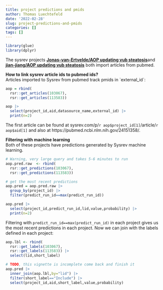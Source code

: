 ```yaml
---
title: project predictions and pmids
author: Thomas Luechtefeld
date: '2022-02-28'
slug: project-predictions-and-pmids
categories: []
tags: []
---
```


```r
library(glue)
library(dplyr)
```

The sysrev projects [**Jonas-van-Ertvelde/AOP updating vub steatosis**](https://sysrev.com/p/113583)and [**jian-jiang/AOP updating vub steatosis**](https://sysrev.com/u/6128/p/103067) both import articles from pubmed.

**How to link sysrev article ids to pubmed ids?** \
Articles imported to Sysrev from pubmed track pmids in \`external_id\`:

```r
aop = rbind(
  rsr::get_articles(103067),
  rsr::get_articles(113583))

aop |> 
  select(project_id,aid,datasource_name,external_id) |> 
  print(n=2)
```

The first article can be found at sysrev.com/p/`r aop$project_id[1]`/article/`r aop$aid[1]` and also at https://pubmed.ncbi.nlm.nih.gov/24151358/. 

**Filtering with machine learning** \
Both of these projects have predictions generated by Sysrev machine learning.

```r
# Warning, very large query and takes 5-6 minutes to run
aop.pred.raw  <- rbind(
  rsr::get_predictions(103067),
  rsr::get_predictions(113583))

# get the most recent predictions
aop.pred = aop.pred.raw |> 
  group_by(project_id) |> 
  filter(predict_run_id==max(predict_run_id)) 

aop.pred |> 
  select(project_id,predict_run_id,lid,value,probability) |> 
  print(n=2)
```

Filtering with `predict_run_id==max(predict_run_id)` in each project gives us the most recent predictions in each project. Now we can join with the labels defined in each project:

```r
aop.lbl <- rbind(
  rsr::get_labels(103067),
  rsr::get_labels(113583)) |> 
  select(lid,short_label)

# TODO, this vignette is incomplete come back and finish it
aop.pred |> 
  inner_join(aop.lbl,by="lid") |> 
  filter(short_label=="Include") |> 
  select(project_id,aid,short_label,value,probability)
```


